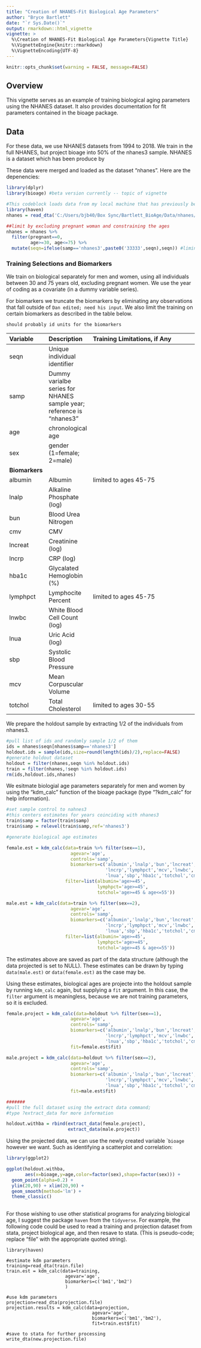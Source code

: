 ```yaml
---
title: "Creation of NHANES-Fit Biological Age Parameters"
author: "Bryce Bartlett"
date: "`r Sys.Date()`"
output: rmarkdown::html_vignette
vignette: >
  %\Creation of NHANES-Fit Biological Age Parameters{Vignette Title}
  %\VignetteEngine{knitr::rmarkdown}
  %\VignetteEncoding{UTF-8}
---
```


```r
knitr::opts_chunk$set(warning = FALSE, message=FALSE)
```

## Overview

This vignette serves as an example of training biological aging parameters using the NHANES dataset. It also provides documentation for fit parameters contained in the bioage package.

## Data

For these data, we use NHANES datasets from 1994 to 2018. We train in the full NHANES, but project bioage into 50% of the nhanes3 sample. NHANES is a dataset which has been produce by 

These data were merged and loaded as the dataset "nhanes". Here are the depenencies:

```r
library(dplyr)
library(bioage) #beta version currently -- topic of vignette
```


```r
#This codeblock loads data from my local machine that has previously been downloaded and cleane. The Original data is not available.
library(haven)
nhanes = read_dta('C:/Users/bjb40/Box Sync/Bartlett_BioAge/Data/nhanes/Stata/NHANESforBA.dta')

##limit by excluding pregnant woman and constraining the ages
nhanes = nhanes %>%
  filter(pregnant==0,
         age>=30, age<=75) %>%
  mutate(seqn=ifelse(samp=='nhanes3',paste0('33333',seqn),seqn)) #liminate duplicate sequence numbers

```

### Training Selections and Biomarkers
 
We train on biological separately for men and women, using all individuals between 30 and 75 years old, excluding pregnant women. We use the year of coding as a covariate (in a dummy variable series).

For biomarkers we truncate the biomarkers by eliminating any observations that fall outside of ```Dan edited; need his input```. We also limit the training on certain biomarkers as described in the table below.

```should probably id units for the biomarkers```

|Variable|Description|Training Limitations, if Any|
|:-------|:----------|:---------------------------|
|seqn|Unique individual identifier||
|samp    |Dummy varialbe series for NHANES sample year; reference is "nhanes3"||
|age|chronological age|
|sex|gender (1=female; 2=male)||
|**Biomarkers**||
|albumin|Albumin|limited to ages 45-75|
|lnalp|Alkaline Phosphate (log)||
|bun|Blood Urea Nitrogen||
|cmv|CMV||  
|lncreat|Creatinine (log)||
|lncrp|CRP (log)||
|hba1c|Glycalated Hemoglobin (%)||
|lymphpct|Lymphocite Percent|limited to ages 45-75|
|lnwbc|White Blood Cell Count (log)||
|lnua|Uric Acid (log)||
|sbp|Systolic Blood Pressure||
|mcv|Mean Corpuscular Volume||
|totchol|Total Cholesterol|limited to ages 30-55|

We prepare the holdout sample by extracting 1/2 of the individuals from nhanes3.

```r
#pull list of ids and randomly sample 1/2 of them
ids = nhanes$seqn[nhanes$samp=='nhanes3']
holdout.ids = sample(ids,size=round(length(ids)/2),replace=FALSE)
#generate holdout dataset
holdout = filter(nhanes,seqn %in% holdout.ids)
train = filter(nhanes,!seqn %in% holdout.ids)
rm(ids,holdout.ids,nhanes)
```
We esitmate biologial age parameters separately for men and women by using the "kdm_calc" function of the bioage package (type "?kdm_calc" for help information).

```r
#set sample control to nahnes3
#this centers estimates for years coinciding with nhanes3
train$samp = factor(train$samp)
train$samp = relevel(train$samp,ref='nhanes3')

#generate biological age estimates

female.est = kdm_calc(data=train %>% filter(sex==1),
                        agevar='age',
                        controls='samp',
                        biomarkers=c('albumin','lnalp','bun','lncreat',
                                     'lncrp','lymphpct','mcv','lnwbc',
                                     'lnua','sbp','hba1c','totchol','cmv'),
                      filter=list(albumin='age>=45',
                                  lymphpct='age>=45',
                                  totchol='age>=45 & age<=55'))

male.est = kdm_calc(data=train %>% filter(sex==2),
                        agevar='age',
                        controls='samp',
                        biomarkers=c('albumin','lnalp','bun','lncreat',
                                     'lncrp','lymphpct','mcv','lnwbc',
                                     'lnua','sbp','hba1c','totchol','cmv'),
                      filter=list(albumin='age>=45',
                                  lymphpct='age>=45',
                                  totchol='age>=45 & age<=55'))


```

The estimates above are saved as part of the data structure (although the data projected is set to NULL). These estimates can be drawn by typing ```data(male.est)``` or ```data(female.est)``` as the case may be.

Using these estimates, biological ages are projecte into the holdout sample by running ```kdm_calc``` again, but supplying a ```fit``` argument. In this case, the ```filter``` argument is meaningless, because we are not training parameters, so it is excluded.

```r

female.project = kdm_calc(data=holdout %>% filter(sex==1),
                        agevar='age',
                        controls='samp',
                        biomarkers=c('albumin','lnalp','bun','lncreat',
                                     'lncrp','lymphpct','mcv','lnwbc',
                                     'lnua','sbp','hba1c','totchol','cmv'),
                        fit=female.est$fit)

male.project = kdm_calc(data=holdout %>% filter(sex==2),
                        agevar='age',
                        controls='samp',
                        biomarkers=c('albumin','lnalp','bun','lncreat',
                                     'lncrp','lymphpct','mcv','lnwbc',
                                     'lnua','sbp','hba1c','totchol','cmv'),
                        fit=male.est$fit)

#######
#pull the full dataset using the extract data command; 
#type ?extract_data for more information

holdout.withba = rbind(extract_data(female.project),
                       extract_data(male.project))


```
Using the projected data, we can use the newly created variable ```bioage`` however we want. Such as identifying a scatterplot and correlation:

```r
library(ggplot2)

ggplot(holdout.withba,
       aes(x=bioage,y=age,color=factor(sex),shape=factor(sex))) +
  geom_point(alpha=0.2) +
  ylim(20,90) + xlim(20,90) +
  geom_smooth(method='lm') +
  theme_classic()
  

```


For those wishing to use other statistical programs for analyzing biological age, I suggest the package ```haven``` from the ```tidyverse```. For example,  the following code could be used to read a training and projection dataset from stata, project biological age, and then resave to stata. (This is pseudo-code; replace "file" with the appropriate quoted string).

```
library(haven)

#estimate kdm parameters
training=read_dta(train.file)
train.est = kdm_calc(data=training,
                      agevar='age',
                      biomarkers=c('bm1','bm2')
                      )

#use kdm parameters
projection=read_dta(projection.file)
projection.results = kdm_calc(data=projection,
                                agevar='age',
                                biomarkers=c('bm1','bm2'),
                                fit=train.est$fit)

#save to stata for further processing
write_dta(new.projection.file)

```





